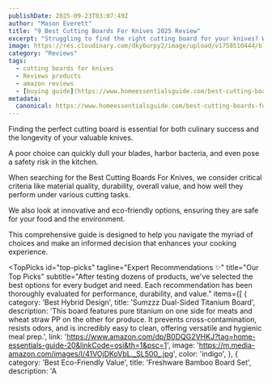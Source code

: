 ```yaml
---
publishDate: 2025-09-23T03:07:49Z
author: "Mason Everett"
title: "9 Best Cutting Boards For Knives 2025 Review"
excerpt: "Struggling to find the right cutting board for your knives? We research and test to help you discover top-rated, durable, and knife-friendly options."
image: https://res.cloudinary.com/dky6urpy2/image/upload/v1758510444/blog_image_1758510444_hyxb94.webp
category: "Reviews"
tags:
  - cutting boards for knives
  - Reviews products
  - amazon reviews
  - [buying guide](https://www.homeessentialsguide.com/best-cutting-boards-for-japanese-knives)
metadata:
  canonical: https://www.homeessentialsguide.com/best-cutting-boards-for-knives
---
```



<p>Finding the perfect cutting board is essential for both culinary success and the longevity of your valuable knives.</p>
<p>A poor choice can quickly dull your blades, harbor bacteria, and even pose a safety risk in the kitchen.</p>
<p>When searching for the Best Cutting Boards For Knives, we consider critical criteria like material quality, durability, overall value, and how well they perform under various cutting tasks.</p>
<p>We also look at innovative and eco-friendly options, ensuring they are safe for your food and the environment.</p>
<p>This comprehensive guide is designed to help you navigate the myriad of choices and make an informed decision that enhances your cooking experience.</p>

<TopPicks
  id="top-picks"
  tagline="Expert Recommendations ✨"
  title="Our Top Picks"
  subtitle="After testing dozens of products, we've selected the best options for every budget and need. Each recommendation has been thoroughly evaluated for performance, durability, and value."
  items={[
    {
      category: 'Best Hybrid Design',
      title: 'Sumzzz Dual-Sided Titanium Board',
      description: 'This board features pure titanium on one side for meats and wheat straw PP on the other for produce. It prevents cross-contamination, resists odors, and is incredibly easy to clean, offering versatile and hygienic meal prep.',
      link: 'https://www.amazon.com/dp/B0DQG2VHKJ?tag=home-essentials-guide-20&linkCode=osi&th=1&psc=1',
      image: 'https://m.media-amazon.com/images/I/41VOjDKoVbL._SL500_.jpg',
      color: 'indigo',
    },
    {
      category: 'Best Eco-Friendly Value',
      title: 'Freshware Bamboo Board Set',
      description: 'A